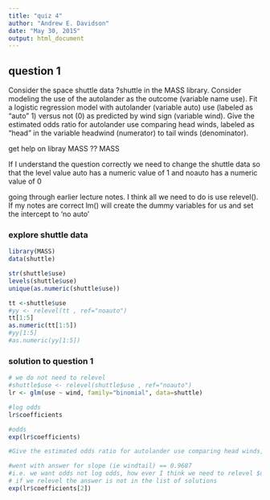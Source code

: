 ```yaml
---
title: "quiz 4"
author: "Andrew E. Davidson"
date: "May 30, 2015"
output: html_document
---
```


## question 1

Consider the space shuttle data ?shuttle in the MASS library. Consider modeling the use of the autolander as the outcome (variable name use). Fit a logistic regression model with autolander (variable auto) use (labeled as "auto" 1) versus not (0) as predicted by wind sign (variable wind). Give the estimated odds ratio for autolander use comparing head winds, labeled as "head" in the variable headwind (numerator) to tail winds (denominator).

get help on libray MASS
?? MASS

If I understand the question correctly we need to change the shuttle data so that the level value auto has a numeric value of 1 and noauto has a numeric value of 0

going through earlier lecture notes. I think all we need to do is use relevel(). If my notes are correct lm() will create the dummy variables for us and set the intercept to 'no auto'

### explore shuttle data

```r
library(MASS)
data(shuttle)

str(shuttle$use)
levels(shuttle$use)
unique(as.numeric(shuttle$use))

tt <-shuttle$use
#yy <- relevel(tt , ref="noauto")
tt[1:5]
as.numeric(tt[1:5])
#yy[1:5]
#as.numeric(yy[1:5])

```

### solution to question 1
```r
# we do not need to relevel
#shuttle$use <- relevel(shuttle$use , ref="noauto")
lr <- glm(use ~ wind, family="binomial", data=shuttle)

#log odds
lr$coefficients

#odds
exp(lr$coefficients)

#Give the estimated odds ratio for autolander use comparing head winds, labeled as "head" in the variable headwind (numerator) to tail winds (denominator) ?

#went with answer for slope (ie windtail) == 0.9687
#i.e. we want odds not log odds, how ever I think we need to relevel $use
# if we relevel the answer is not in the list of solutions
exp(lr$coefficients[2])
```
